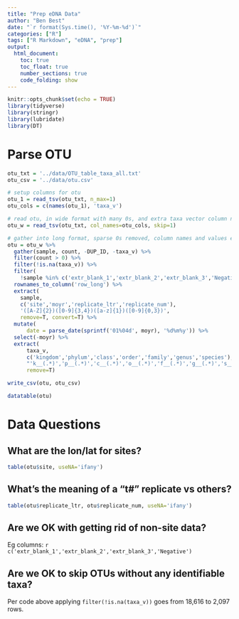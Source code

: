 ```yaml
---
title: "Prep eDNA Data"
author: "Ben Best"
date: "`r format(Sys.time(), '%Y-%m-%d')`"
categories: ["R"]
tags: ["R Markdown", "eDNA", "prep"]
output:
  html_document:
    toc: true
    toc_float: true
    number_sections: true
    code_folding: show
---
```


```r
knitr::opts_chunk$set(echo = TRUE)
library(tidyverse)
library(stringr)
library(lubridate)
library(DT)
```

# Parse OTU

```r
otu_txt = '../data/OTU_table_taxa_all.txt'
otu_csv = '../data/otu.csv'

# setup columns for otu
otu_1 = read_tsv(otu_txt, n_max=1)
otu_cols = c(names(otu_1), 'taxa_v')

# read otu, in wide format with many 0s, and extra taxa vector column named
otu_w = read_tsv(otu_txt, col_names=otu_cols, skip=1)

# gather into long format, sparse 0s removed, column names and values expanded
otu = otu_w %>%                                                                   #   5,707 rows
  gather(sample, count, -DUP_ID, -taxa_v) %>%                                     # 291,057 rows
  filter(count > 0) %>%                                                           #  18,616 rows
  filter(!is.na(taxa_v)) %>%                                                      #   2,097 rows
  filter(
    !sample %in% c('extr_blank_1','extr_blank_2','extr_blank_3','Negative')) %>%  #   2,082 rows
  rownames_to_column('row_long') %>%
  extract(
    sample, 
    c('site','moyr','replicate_ltr','replicate_num'),
    '([A-Z]{2})([0-9]{3,4})([a-z]{1})([0-9]{0,3})',
    remove=T, convert=T) %>%
  mutate(
      date = parse_date(sprintf('01%04d', moyr), '%d%m%y')) %>%
  select(-moyr) %>%
  extract(
      taxa_v, 
      c('kingdom','phylum','class','order','family','genus','species'), 
      "'k__(.*)','p__(.*)','c__(.*)','o__(.*)','f__(.*)','g__(.*)','s__(.*)'",
      remove=T)

write_csv(otu, otu_csv)

datatable(otu)
```

# Data Questions

## What are the lon/lat for sites?

```r
table(otu$site, useNA='ifany')
```

## What's the meaning of a "t#" replicate vs others?

```r
table(otu$replicate_ltr, otu$replicate_num, useNA='ifany')
```

## Are we OK with getting rid of non-site data?

Eg columns: ``r c('extr_blank_1','extr_blank_2','extr_blank_3','Negative')``

## Are we OK to skip OTUs without any identifiable taxa?

Per code above applying `filter(!is.na(taxa_v))` goes from 18,616 to 2,097 rows.
